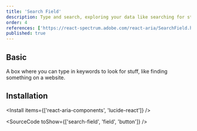 ```yaml
---
title: 'Search Field'
description: Type and search, exploring your data like searching for stars with a telescope, quick and responsive.
order: 4
references: ['https://react-spectrum.adobe.com/react-aria/SearchField.html#props', 'https://lucide.dev/icons/']
published: true
---
```


## Basic

A box where you can type in keywords to look for stuff, like finding something on a website.

<How toUse='forms/search-field-demo' />

## Installation

<Install items={['react-aria-components', 'lucide-react']} />

<SourceCode toShow={['search-field', 'field', 'button']} />

